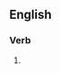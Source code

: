 ==English==

===Verb===
{{head|en|verb form}}

# {{present participle of|misconfigure|lang=en|nocat=1}}
